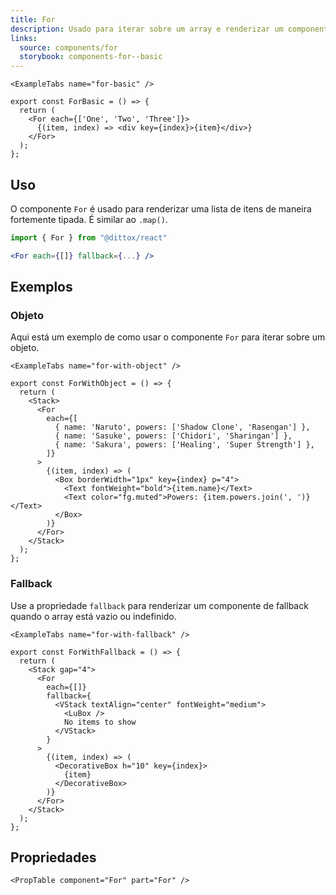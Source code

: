 ```yaml
---
title: For
description: Usado para iterar sobre um array e renderizar um componente para cada item.
links:
  source: components/for
  storybook: components-for--basic
---
```


```
<ExampleTabs name="for-basic" />
```

```tsx
export const ForBasic = () => {
  return (
    <For each={['One', 'Two', 'Three']}>
      {(item, index) => <div key={index}>{item}</div>}
    </For>
  );
};
```

## Uso

O componente `For` é usado para renderizar uma lista de itens de maneira fortemente
tipada. É similar ao `.map()`.

```jsx
import { For } from "@dittox/react"

<For each={[]} fallback={...} />
```

## Exemplos

### Objeto

Aqui está um exemplo de como usar o componente `For` para iterar sobre um objeto.

```
<ExampleTabs name="for-with-object" />
```

```tsx
export const ForWithObject = () => {
  return (
    <Stack>
      <For
        each={[
          { name: 'Naruto', powers: ['Shadow Clone', 'Rasengan'] },
          { name: 'Sasuke', powers: ['Chidori', 'Sharingan'] },
          { name: 'Sakura', powers: ['Healing', 'Super Strength'] },
        ]}
      >
        {(item, index) => (
          <Box borderWidth="1px" key={index} p="4">
            <Text fontWeight="bold">{item.name}</Text>
            <Text color="fg.muted">Powers: {item.powers.join(', ')}</Text>
          </Box>
        )}
      </For>
    </Stack>
  );
};
```

### Fallback

Use a propriedade `fallback` para renderizar um componente de fallback quando o array está vazio ou indefinido.

```
<ExampleTabs name="for-with-fallback" />
```

```tsx
export const ForWithFallback = () => {
  return (
    <Stack gap="4">
      <For
        each={[]}
        fallback={
          <VStack textAlign="center" fontWeight="medium">
            <LuBox />
            No items to show
          </VStack>
        }
      >
        {(item, index) => (
          <DecorativeBox h="10" key={index}>
            {item}
          </DecorativeBox>
        )}
      </For>
    </Stack>
  );
};
```

## Propriedades

```
<PropTable component="For" part="For" />
```
